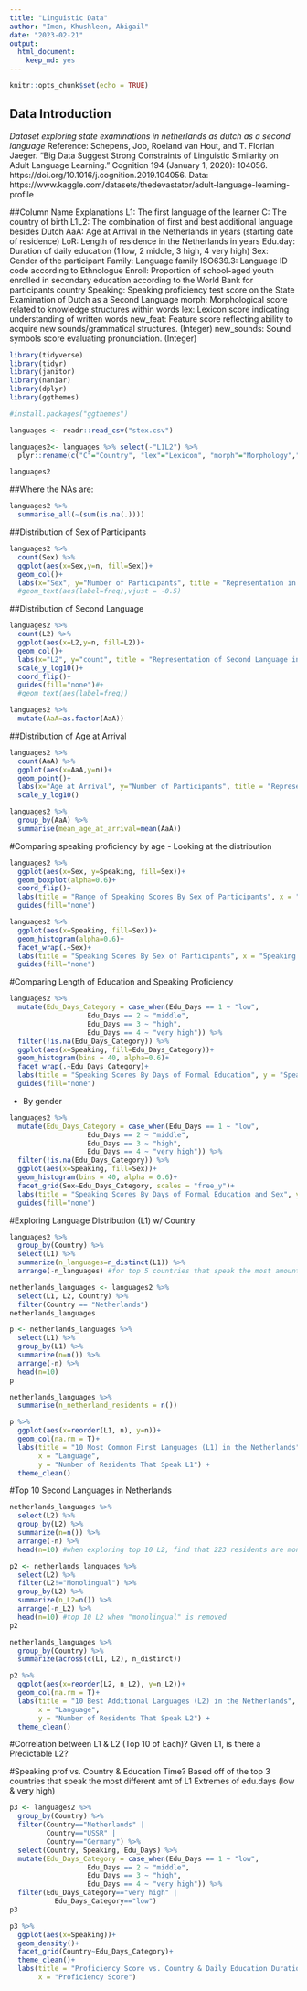 ```yaml
---
title: "Linguistic Data"
author: "Imen, Khushleen, Abigail"
date: "2023-02-21"
output: 
  html_document: 
    keep_md: yes
---
```


```r
knitr::opts_chunk$set(echo = TRUE)
```
## Data Introduction
*Dataset exploring state examinations in netherlands as dutch as a second language*
Reference: Schepens, Job, Roeland van Hout, and T. Florian Jaeger. “Big Data Suggest Strong Constraints of Linguistic Similarity on Adult Language Learning.” Cognition 194 (January 1, 2020): 104056. https://doi.org/10.1016/j.cognition.2019.104056.
Data: 
https://www.kaggle.com/datasets/thedevastator/adult-language-learning-profile

##Column Name Explanations
L1: The first language of the learner
C: The country of birth
L1L2: The combination of first and best additional language besides Dutch
AaA: Age at Arrival in the Netherlands in years (starting date of residence)
LoR: Length of residence in the Netherlands in years
Edu.day: Duration of daily education (1 low, 2 middle, 3 high, 4 very high)
Sex: Gender of the participant
Family: Language family
ISO639.3: Language ID code according to Ethnologue
Enroll: Proportion of school-aged youth enrolled in secondary education according to the World Bank for participants country
Speaking: Speaking proficiency test score on the State Examination of Dutch as a Second Language
morph: Morphological score related to knowledge structures within words
lex: Lexicon score indicating understanding of written words
new_feat: Feature score reflecting ability to acquire new sounds/grammatical structures. (Integer)
new_sounds: Sound symbols score evaluating pronunciation. (Integer)

```r
library(tidyverse)
library(tidyr)
library(janitor)
library(naniar)
library(dplyr) 
library(ggthemes)
```

```r
#install.packages("ggthemes")
```


```r
languages <- readr::read_csv("stex.csv") 
```
```r
languages2<- languages %>% select(-"L1L2") %>% 
  plyr::rename(c("C"="Country", "lex"="Lexicon", "morph"="Morphology","new_feat"="New_Features", "new_sounds"="New_Sounds","Edu.day"="Edu_Days"))
```
 
```r
languages2
```

##Where the NAs are:
```r
languages2 %>% 
  summarise_all(~(sum(is.na(.))))
```

##Distribution of Sex of Participants
```r
languages2 %>% 
  count(Sex) %>% 
  ggplot(aes(x=Sex,y=n, fill=Sex))+
  geom_col()+
  labs(x="Sex", y="Number of Participants", title = "Representation in the Study by Sex")#+
  #geom_text(aes(label=freq),vjust = -0.5)
```

##Distribution of Second Language
```r
languages2 %>% 
  count(L2) %>% 
  ggplot(aes(x=L2,y=n, fill=L2))+
  geom_col()+
  labs(x="L2", y="count", title = "Representation of Second Language in the Study Language")+
  scale_y_log10()+
  coord_flip()+
  guides(fill="none")#+
  #geom_text(aes(label=freq))
```

```r
languages2 %>% 
  mutate(AaA=as.factor(AaA))
```

##Distribution of Age at Arrival
```r
languages2 %>% 
  count(AaA) %>% 
  ggplot(aes(x=AaA,y=n))+
  geom_point()+
  labs(x="Age at Arrival", y="Number of Participants", title = "Representation of Age at Arrival in the Netherlands")+
  scale_y_log10()
```
```r
languages2 %>% 
  group_by(AaA) %>% 
  summarise(mean_age_at_arrival=mean(AaA))
```
#Comparing speaking proficiency by age
- Looking at the distribution
```r
languages2 %>% 
  ggplot(aes(x=Sex, y=Speaking, fill=Sex))+
  geom_boxplot(alpha=0.6)+
  coord_flip()+
  labs(title = "Range of Speaking Scores By Sex of Participants", x = "Speaking Score", y="Sex of Participant" )+
  guides(fill="none")
```
```r
languages2 %>% 
  ggplot(aes(x=Speaking, fill=Sex))+
  geom_histogram(alpha=0.6)+
  facet_wrap(.~Sex)+
  labs(title = "Speaking Scores By Sex of Participants", x = "Speaking Score", y="Sex of Participant" )+
  guides(fill="none")
```
#Comparing Length of Education and Speaking Proficiency
```r
languages2 %>% 
  mutate(Edu_Days_Category = case_when(Edu_Days == 1 ~ "low",
                   Edu_Days == 2 ~ "middle",
                   Edu_Days == 3 ~ "high",
                   Edu_Days == 4 ~ "very high")) %>% 
  filter(!is.na(Edu_Days_Category)) %>% 
  ggplot(aes(x=Speaking, fill=Edu_Days_Category))+
  geom_histogram(bins = 40, alpha=0.6)+
  facet_wrap(.~Edu_Days_Category)+
  labs(title = "Speaking Scores By Days of Formal Education", y = "Speaking Score", x=NULL )+
  guides(fill="none")
```
- By gender
```r
languages2 %>% 
  mutate(Edu_Days_Category = case_when(Edu_Days == 1 ~ "low",
                   Edu_Days == 2 ~ "middle",
                   Edu_Days == 3 ~ "high",
                   Edu_Days == 4 ~ "very high")) %>% 
  filter(!is.na(Edu_Days_Category)) %>% 
  ggplot(aes(x=Speaking, fill=Sex))+
  geom_histogram(bins = 40, alpha = 0.6)+
  facet_grid(Sex~Edu_Days_Category, scales = "free_y")+
  labs(title = "Speaking Scores By Days of Formal Education and Sex", y = "Speaking Score" , x=NULL)+
  guides(fill="none")
```

#Exploring Language Distribution (L1) w/ Country

```r
languages2 %>% 
  group_by(Country) %>% 
  select(L1) %>% 
  summarize(n_languages=n_distinct(L1)) %>%  
  arrange(-n_languages) #for top 5 countries that speak the most amount of different L1
```

```r
netherlands_languages <- languages2 %>% 
  select(L1, L2, Country) %>% 
  filter(Country == "Netherlands")
netherlands_languages
```

```r
p <- netherlands_languages %>% 
  select(L1) %>% 
  group_by(L1) %>% 
  summarize(n=n()) %>% 
  arrange(-n) %>% 
  head(n=10)
p
```
```r
netherlands_languages %>% 
  summarise(n_netherland_residents = n()) 
```


```r
p %>% 
  ggplot(aes(x=reorder(L1, n), y=n))+
  geom_col(na.rm = T)+ 
  labs(title = "10 Most Common First Languages (L1) in the Netherlands",
       x = "Language",
       y = "Number of Residents That Speak L1") +
  theme_clean()
```

#Top 10 Second Languages in Netherlands

```r
netherlands_languages %>% 
  select(L2) %>% 
  group_by(L2) %>% 
  summarize(n=n()) %>% 
  arrange(-n) %>% 
  head(n=10) #when exploring top 10 L2, find that 223 residents are monolingual
```

```r
p2 <- netherlands_languages %>% 
  select(L2) %>%  
  filter(L2!="Monolingual") %>% 
  group_by(L2) %>% 
  summarize(n_L2=n()) %>% 
  arrange(-n_L2) %>% 
  head(n=10) #top 10 L2 when "monolingual" is removed
p2
```


```r
netherlands_languages %>% 
  group_by(Country) %>% 
  summarize(across(c(L1, L2), n_distinct))
```


```r
p2 %>% 
  ggplot(aes(x=reorder(L2, n_L2), y=n_L2))+
  geom_col(na.rm = T)+ 
  labs(title = "10 Best Additional Languages (L2) in the Netherlands",
       x = "Language",
       y = "Number of Residents That Speak L2") +
  theme_clean()
```

#Correlation between L1 & L2 (Top 10 of Each)? Given L1, is there a Predictable L2?



#Speaking prof vs. Country & Education Time?
Based off of the top 3 countries that speak the most different amt of L1
Extremes of edu.days (low & very high)

```r
p3 <- languages2 %>% 
  group_by(Country) %>% 
  filter(Country=="Netherlands" | 
         Country=="USSR" |
         Country=="Germany") %>% 
  select(Country, Speaking, Edu_Days) %>% 
  mutate(Edu_Days_Category = case_when(Edu_Days == 1 ~ "low",
                   Edu_Days == 2 ~ "middle",
                   Edu_Days == 3 ~ "high",
                   Edu_Days == 4 ~ "very high")) %>% 
  filter(Edu_Days_Category=="very high" |
           Edu_Days_Category=="low")
p3
```

```r
p3 %>% 
  ggplot(aes(x=Speaking))+
  geom_density()+
  facet_grid(Country~Edu_Days_Category)+
  theme_clean()+
  labs(title = "Proficiency Score vs. Country & Daily Education Duration",
       x = "Proficiency Score")
```

